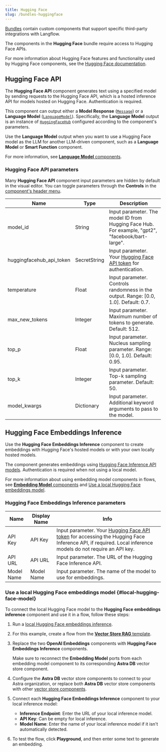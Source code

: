 ```yaml
---
title: Hugging Face
slug: /bundles-huggingface
---
```



[Bundles](/components-bundle-components) contain custom components that support specific third-party integrations with Langflow.

The components in the **Hugging Face** bundle require access to Hugging Face APIs.

For more information about Hugging Face features and functionality used by Hugging Face components, see the [Hugging Face documentation](https://huggingface.co/docs).

## Hugging Face API

The **Hugging Face API** component generates text using a specified model by sending requests to the Hugging Face API, which is a hosted inference API for models hosted on Hugging Face.
Authentication is required.

This component can output either a **Model Response** ([`Message`](/data-types#message)) or a **Language Model** ([`LanguageModel`](/data-types#languagemodel)).
Specifically, the **Language Model** output is an instance of [`HuggingFaceHub`](https://python.langchain.com/docs/integrations/providers/huggingface/) configured according to the component's parameters.

Use the **Language Model** output when you want to use a Hugging Face model as the LLM for another LLM-driven component, such as a **Language Model** or **Smart Function** component.

For more information, see [**Language Model** components](/components-models).

### Hugging Face API parameters

Many **Hugging Face API** component input parameters are hidden by default in the visual editor.
You can toggle parameters through the <Icon name="SlidersHorizontal" aria-hidden="true"/> **Controls** in the [component's header menu](/concepts-components#component-menus).

| Name | Type | Description |
|------|------|-------------|
| model_id | String | Input parameter. The model ID from Hugging Face Hub. For example, "gpt2", "facebook/bart-large". |
| huggingfacehub_api_token | SecretString | Input parameter. Your [Hugging Face API token](https://huggingface.co/docs/hub/security-tokens) for authentication. |
| temperature | Float | Input parameter. Controls randomness in the output. Range: [0.0, 1.0]. Default: 0.7. |
| max_new_tokens | Integer | Input parameter. Maximum number of tokens to generate. Default: 512. |
| top_p | Float | Input parameter. Nucleus sampling parameter. Range: [0.0, 1.0]. Default: 0.95. |
| top_k | Integer | Input parameter. Top-k sampling parameter. Default: 50. |
| model_kwargs | Dictionary | Input parameter. Additional keyword arguments to pass to the model. |

## Hugging Face Embeddings Inference

Use the **Hugging Face Embeddings Inference** component to create embeddings with Hugging Face's hosted models or with your own locally hosted models.

The component generates embeddings using [Hugging Face Inference API models](https://huggingface.co/models).
Authentication is required when not using a local model.

For more information about using embedding model components in flows, see [**Embedding Model** components](/components-embedding-models) and [Use a local Hugging Face embeddings model](#use-a-local-hugging-face-embeddings-model).

### Hugging Face Embeddings Inference parameters

| Name | Display Name | Info |
|------|--------------|------|
| API Key | API Key | Input parameter. Your [Hugging Face API token](https://huggingface.co/docs/hub/security-tokens) for accessing the Hugging Face Inference API, if required. Local inference models do not require an API key. |
| API URL | API URL | Input parameter. The URL of the Hugging Face Inference API. |
| Model Name | Model Name | Input parameter. The name of the model to use for embeddings. |

### Use a local Hugging Face embeddings model {#local-hugging-face-model}

To connect the local Hugging Face model to the **Hugging Face embeddings inference** component and use it in a flow, follow these steps:

1. Run a [local Hugging Face embeddings inference](https://huggingface.co/docs/text-embeddings-inference/local_cpu).

2. For this example, create a flow from the [**Vector Store RAG** template](/vector-store-rag).

3. Replace the two **OpenAI Embeddings** components with **Hugging Face Embeddings Inference** components.

    Make sure to reconnect the **Embedding Model** ports from each embedding model component to its corresponding **Astra DB** vector store component.

4. Configure the **Astra DB** vector store components to connect to your Astra organization, or replace both **Astra DB** vector store components with other [vector store components](/components-vector-stores).

5. Connect each **Hugging Face Embeddings Inference** component to your local inference model:

    * **Inference Endpoint**: Enter the URL of your local inference model.
    * **API Key**: Can be empty for local inference.
    * **Model Name**: Enter the name of your local inference model if it isn't automatically detected.

6. To test the flow, click **Playground**, and then enter some text to generate an embedding.